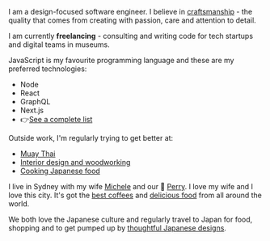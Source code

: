I am a design-focused software engineer. I believe in [craftsmanship](/articles/craftsmanship) - the quality that comes from creating with passion, care and attention to detail.

I am currently **freelancing** - consulting and writing code for tech startups and digital teams in museums.

JavaScript is my favourite programming language and these are my preferred technologies:

- Node
- React
- GraphQL
- Next.js
- 👉[See a complete list](/tech-stack)

Outside work, I'm regularly trying to get better at:

- [Muay Thai](/blog/muay-thai)
- [Interior design and woodworking](/blog/interior-design)
- [Cooking Japanese food](/blog/food)

I live in Sydney with my wife [Michele](http://www.mishwong.com) and our 🐶 [Perry](/blog/perry-the-minifoxie). I love my wife and I love this city. It's got the [best coffees](/blog/australian-coffee) and [delicious food](/blog/australian-food) from all around the world.

We both love the Japanese culture and regularly travel to Japan for food, shopping and to get pumped up by [thoughtful Japanese designs](/blog/thoughtful-japanese-designs).
